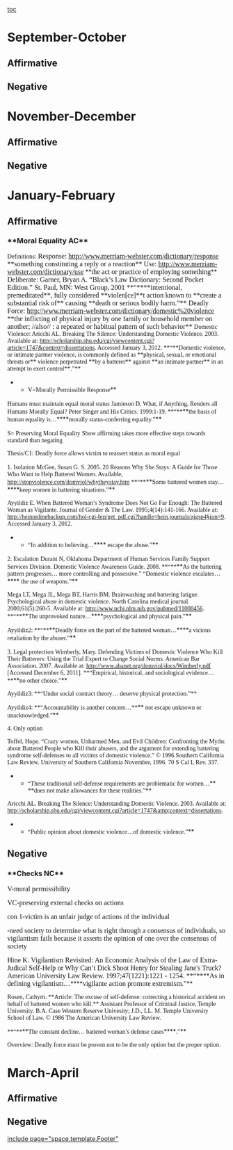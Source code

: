 [[toc]]
=September-October= 
==Affirmative== 
==Negative== 

=November-December= 
==Affirmative== 
==Negative== 

=January-February= 
==Affirmative== 
===**Moral Equality AC**=== 

<span style="font-family: 'Times New Roman';">Definitions:</span>
<span style="font-family: 'Times New Roman'; font-size: 12pt;">Response: [[http://www.merriam-webster.com/dictionary/response]] **something constituting a reply or a reaction**</span>
<span style="font-family: 'Times New Roman'; font-size: 12pt;">Use: [[http://www.merriam-webster.com/dictionary/use]] </span>**<span style="font-family: 'Times New Roman'; font-size: 12pt;">the act or practice of employing something</span>**
<span style="font-family: 'Times New Roman'; font-size: 12pt;">Deliberate: Garner, Bryan A. “Black’s Law Dictionary: Second Pocket Edition.” St. Paul, MN: West Group, 2001 </span><span class="Underline" style="font-family: 'Times New Roman'; font-size: 12pt;">**“**</span><span style="font-family: 'Times New Roman'; font-size: 12pt;">**intentional, premeditated**, fully considered **violen[ce]**t action known to **create a substantial risk of** causing **death or serious bodily harm.”**</span>
<span style="font-family: 'Times New Roman'; font-size: 12pt;">Deadly Force: [[http://www.merriam-webster.com/dictionary/domestic%20violence]] **the inflicting of physical injury by one family or household member on another; //also// : a repeated or habitual pattern of such behavior**</span>
<span style="font-family: 'Times New Roman';">Domestic Violence: Aricchi AL. Breaking The Silence: Understanding Domestic Violence. 2003. Available at: http://scholarship.shu.edu/cgi/viewcontent.cgi?article=1747&context=dissertations. Accessed January 3, 2012. **“**Domestic violence, or intimate partner violence, is commonly defined as **physical, sexual, or emotional threats or** violence perpetrated **by a batterer** against **an intimate partner** in an attempt to exert control**.”**</span>

**<span style="font-family: 'Times New Roman';">V=Morally Permissible Response</span>**

<span style="font-family: 'Times New Roman';">Humans must maintain equal moral status</span>
<span style="font-family: 'Times New Roman';">Jamieson D. What, if Anything, Renders all Humans Morally Equal? Peter Singer and His Critics. 1999:1-19. **“**</span>**<span style="font-family: 'Times New Roman';">the basis of human equality is…</span>****<span style="font-family: 'Times New Roman';">morally status-conferring equality.”</span>**

<span style="font-family: 'Times New Roman';">S= Preserving Moral Equality</span>
<span style="font-family: 'Times New Roman';">Show affirming takes more effective steps towards standard than negating</span>

<span style="font-family: 'Times New Roman';">Thesis/C1: Deadly force allows victim to reassert status as moral equal</span>

<span style="font-family: 'Times New Roman';">1. Isolation</span>
<span style="font-family: 'Times New Roman';">McGee, Susan G. S. 2005. 20 Reasons Why She Stays: A Guide for Those Who Want to Help Battered Women. Available, [[http://stopviolence.com/domviol/whytheystay.htm]] **“**</span>**<span style="font-family: 'Times New Roman';">Some battered women stay…</span>****<span style="font-family: 'Times New Roman';">keep women in battering situations.”</span>**

<span style="font-family: 'Times New Roman';">Ayyildiz E. When Battered Woman’s Syndrome Does Not Go Far Enough: The Battered Woman as Vigilante. Journal of Gender & The Law. 1995;4(14):141-166. Available at: http://heinonlinebackup.com/hol-cgi-bin/get_pdf.cgi?handle=hein.journals/ajgsp4§ion=9. Accessed January 3, 2012.</span>
**<span style="font-family: 'Times New Roman';">“In addition to believing…</span>****<span style="font-family: 'Times New Roman';"> escape the abuse.”</span>**

<span style="font-family: 'Times New Roman';">2. Escalation</span>
<span style="font-family: 'Times New Roman';">Durant N, Oklahoma Department of Human Services Family Support Services Division. Domestic Violence Awareness Guide. 2008. **“**</span>**<span style="font-family: 'Times New Roman';">As the battering pattern progresses… more controlling and possessive.” “Domestic violence escalates…</span>****<span style="font-family: 'Times New Roman';"> the use of weapons.”</span>**

<span style="font-family: 'Times New Roman';">Mega LT, Mega JL, Mega BT, Harris BM. Brainwashing and battering fatigue. Psychological abuse in domestic violence. North Carolina medical journal. 2000;61(5):260-5. Available at: http://www.ncbi.nlm.nih.gov/pubmed/11008456. **“**</span>**<span style="font-family: 'Times New Roman';">The unprovoked nature…</span>****<span style="font-family: 'Times New Roman';">psychological and physical pain.”</span>**

<span style="font-family: 'Times New Roman';">Ayyildiz2: **“**</span>**<span style="font-family: 'Times New Roman';">Deadly force on the part of the battered woman…</span>****<span style="font-family: 'Times New Roman';">a vicious retaliation by the abuser.”</span>**

<span style="font-family: 'Times New Roman';">3. Legal protection</span>
<span style="font-family: 'Times New Roman';">Wimberly, Mary. Defending Victims of Domestic Violence Who Kill Their Batterers: Using the Trial Expert to Change Social Norms. American Bar Association. 2007. Available at: http://www.abanet.org/domviol/docs/Wimberly.pdf [Accessed December 6, 2011]. **“Empirical, historical, and sociological evidence…**</span>**<span style="font-family: 'Times New Roman';">no other choice.”</span>**

<span style="font-family: 'Times New Roman';">Ayyildiz3: **“Under social contract theory… deserve physical protection.”**</span>

<span style="font-family: 'Times New Roman';">Ayyildiz4: **“Accountability is another concern…**</span>**<span style="font-family: 'Times New Roman';"> not escape unknown or unacknowledged.”</span>**

<span style="font-family: 'Times New Roman';">4. Only option</span>

<span style="font-family: 'Times New Roman';">Toffel, Hope. “Crazy women, Unharmed Men, and Evil Children: Confronting the Myths about Battered People who Kill their abusers, and the argument for extending battering syndrome self-defenses to all victims of domestic violence.” © 1996 Southern California Law Review. University of Southern California November, 1996. 70 S Cal L Rev. 337. </span>
**<span style="font-family: 'Times New Roman';">“These traditional self-defense requirements are problematic for women…</span>**<span style="font-family: 'Times New Roman';"> **does not make allowances for these realities.”**</span>

<span style="font-family: 'Times New Roman';">Aricchi AL. Breaking The Silence: Understanding Domestic Violence. 2003. Available at: [[http://scholarship.shu.edu/cgi/viewcontent.cgi?article=1747&amp;context=dissertations]].</span>
**<span style="font-family: 'Times New Roman';">“Public opinion about domestic violence…of domestic violence.”</span>**
==Negative== 
===<span style="background-color: #ffffff; font-size: 12pt;">**Checks NC**</span>=== 
<span style="background-color: white; font-family: 'Times New Roman'; font-size: 12pt;">V-moral permissibility</span>

<span style="font-family: 'Times New Roman'; font-size: 12pt;">VC-preserving external checks on actions</span>

<span style="font-family: 'Times New Roman'; font-size: 12pt;">con 1-victim is an unfair judge of actions of the individual</span>

<span style="font-family: 'Times New Roman'; font-size: 12pt;">-need society to determine what is right through a consensus of individuals, so vigilantism fails because it asserts the opinion of one over the consensus of society</span>

<span style="font-family: 'Times New Roman'; font-size: 12pt;">Hine K. Vigilantism Revisited: An Economic Analysis of the Law of Extra-Judical Self-Help or Why Can’t Dick Shoot Henry for Stealing Jane's Truck? American University Law Review. 1997;47(1221):1221 - 1254. **“**</span>**<span style="font-family: 'Times New Roman'; font-size: 12pt;">As in defining vigilantism…</span>****<span style="font-family: 'Times New Roman'; font-size: 12pt;">vigilante action promote extremism.”</span>**

<span style="font-family: 'Times New Roman';">Rosen, Cathyrn. **Article: The excuse of self-defense: correcting a historical accident on behalf of battered women who kill.** Assistant Professor of Criminal Justice, Temple University. B.A. Case Western Reserve Univesity; J.D., LL. M. Temple University School of Law. © 1986 The American University Law Review.</span>

<span style="font-family: 'Times New Roman';"> **“**</span>**<span style="font-family: 'Times New Roman';">The constant decline… battered woman’s defense cases</span>****<span style="font-family: 'Times New Roman';">.”</span>**

<span style="font-family: 'Times New Roman';">Overview: Deadly force must be proven not to be the only option but the proper option.</span>
=March-April= 
==Affirmative== 
==Negative== 

[[include page="space.template.Footer"]]